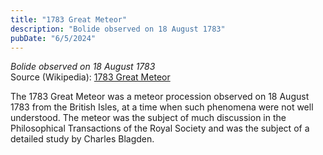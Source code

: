 ```yaml
---
title: "1783 Great Meteor"
description: "Bolide observed on 18 August 1783"
pubDate: "6/5/2024"
---
```


*Bolide observed on 18 August 1783*  
Source (Wikipedia): [1783 Great Meteor][1]

The 1783 Great Meteor was a meteor procession observed on 18 August 1783 from the British Isles, at a time when such phenomena were not well understood. The meteor was the subject of much discussion in the Philosophical Transactions of the Royal Society and was the subject of a detailed study by Charles Blagden.

[1]: https://en.wikipedia.org/wiki/1783_Great_Meteor

